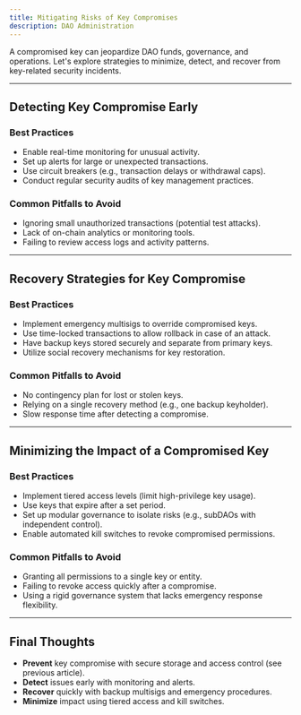 ```yaml
---
title: Mitigating Risks of Key Compromises
description: DAO Administration
---
```


A compromised key can jeopardize DAO funds, governance, and operations. Let's explore strategies to minimize, detect, and recover from key-related security incidents.  

---

## Detecting Key Compromise Early  

### Best Practices  
- Enable real-time monitoring for unusual activity.  
- Set up alerts for large or unexpected transactions.  
- Use circuit breakers (e.g., transaction delays or withdrawal caps).  
- Conduct regular security audits of key management practices.  

### Common Pitfalls to Avoid  
- Ignoring small unauthorized transactions (potential test attacks).  
- Lack of on-chain analytics or monitoring tools.  
- Failing to review access logs and activity patterns.  

---

## Recovery Strategies for Key Compromise  

### Best Practices  
- Implement emergency multisigs to override compromised keys.  
- Use time-locked transactions to allow rollback in case of an attack.  
- Have backup keys stored securely and separate from primary keys.  
- Utilize social recovery mechanisms for key restoration.  

### Common Pitfalls to Avoid  
- No contingency plan for lost or stolen keys.  
- Relying on a single recovery method (e.g., one backup keyholder).  
- Slow response time after detecting a compromise.  

---

## Minimizing the Impact of a Compromised Key  

### Best Practices  
- Implement tiered access levels (limit high-privilege key usage).  
- Use keys that expire after a set period.  
- Set up modular governance to isolate risks (e.g., subDAOs with independent control).  
- Enable automated kill switches to revoke compromised permissions.  

### Common Pitfalls to Avoid  
- Granting all permissions to a single key or entity.  
- Failing to revoke access quickly after a compromise.  
- Using a rigid governance system that lacks emergency response flexibility.  

---

## Final Thoughts  
- **Prevent** key compromise with secure storage and access control (see previous article).  
- **Detect** issues early with monitoring and alerts.  
- **Recover** quickly with backup multisigs and emergency procedures.  
- **Minimize** impact using tiered access and kill switches.  

